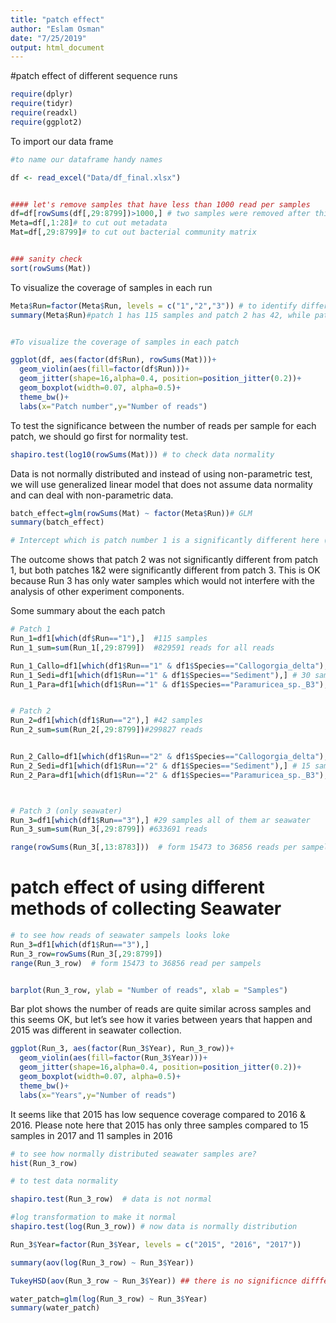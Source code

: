 ```yaml
---
title: "patch effect"
author: "Eslam Osman"
date: "7/25/2019"
output: html_document
---
```


#patch effect of different sequence runs

```r
require(dplyr)
require(tidyr)
require(readxl)
require(ggplot2)
```

To import our data frame 
```r
#to name our dataframe handy names

df <- read_excel("Data/df_final.xlsx")


#### let's remove samples that have less than 1000 read per samples
df=df[rowSums(df[,29:8799])>1000,] # two samples were removed after this process
Meta=df[,1:28]# to cut out metadata
Mat=df[,29:8799]# to cut out bacterial community matrix


### sanity check
sort(rowSums(Mat))

```



To visualize the coverage of samples in each run

```r

Meta$Run=factor(Meta$Run, levels = c("1","2","3")) # to identify differnt patch as factors
summary(Meta$Run)#patch 1 has 115 samples and patch 2 has 42, while patch 3 has 29 samples that include only seawater


#To visualize the coverage of samples in each patch

ggplot(df, aes(factor(df$Run), rowSums(Mat)))+
  geom_violin(aes(fill=factor(df$Run)))+
  geom_jitter(shape=16,alpha=0.4, position=position_jitter(0.2))+
  geom_boxplot(width=0.07, alpha=0.5)+
  theme_bw()+
  labs(x="Patch number",y="Number of reads")
```

To test the significance between the number of reads per sample for each patch, we should go first for normality test. 

```r
shapiro.test(log10(rowSums(Mat))) # to check data normality
```



Data is not normally distributed and instead of using non-parametric test, we will use generalized linear model that does not assume data normality and can deal with non-parametric data. 
```r

batch_effect=glm(rowSums(Mat) ~ factor(Meta$Run))# GLM
summary(batch_effect)

# Intercept which is patch number 1 is a significantly different here (which means it is significantly different from zero), but patch number 2 is not highlighting that that patch 2 does not vary significantly from the reference intercept (patch 1). Unlike patch 3 which is significantly different from the mean intercept.

```


The outcome shows that patch 2 was not significantly different from patch 1, but both patches 1&2 were significantly different from patch 3. This is OK because Run 3 has only water samples which would not interfere with the analysis of other experiment components.



Some summary about the each patch
```r
# Patch 1
Run_1=df1[which(df$Run=="1"),]  #115 samples
Run_1_sum=sum(Run_1[,29:8799])  #829591 reads for all reads

Run_1_Callo=df1[which(df1$Run=="1" & df1$Species=="Callogorgia_delta"),] # 63 sampels
Run_1_Sedi=df1[which(df1$Run=="1" & df1$Species=="Sediment"),] # 30 samples
Run_1_Para=df1[which(df1$Run=="1" & df1$Species=="Paramuricea_sp._B3"),] # 22 samples


# Patch 2
Run_2=df1[which(df1$Run=="2"),] #42 samples
Run_2_sum=sum(Run_2[,29:8799])#299827 reads


Run_2_Callo=df1[which(df1$Run=="2" & df1$Species=="Callogorgia_delta"),] # 25 sampels
Run_2_Sedi=df1[which(df1$Run=="2" & df1$Species=="Sediment"),] # 15 samples
Run_2_Para=df1[which(df1$Run=="2" & df1$Species=="Paramuricea_sp._B3"),] # 2 samples



# Patch 3 (only seawater)
Run_3=df1[which(df1$Run=="3"),] #29 samples all of them ar seawater
Run_3_sum=sum(Run_3[,29:8799]) #633691 reads

range(rowSums(Run_3[,13:8783]))  # form 15473 to 36856 reads per sampels
```


# patch effect of using different methods of collecting Seawater

```R
# to see how reads of seawater sampels looks loke
Run_3=df1[which(df1$Run=="3"),]
Run_3_row=rowSums(Run_3[,29:8799])
range(Run_3_row)  # form 15473 to 36856 read per sampels


barplot(Run_3_row, ylab = "Number of reads", xlab = "Samples")

```

Bar plot shows the number of reads are quite similar across samples and this seems OK, but let's see how it varies between years that happen and 2015 was different in seawater collection.



```r

ggplot(Run_3, aes(factor(Run_3$Year), Run_3_row))+
  geom_violin(aes(fill=factor(Run_3$Year)))+
  geom_jitter(shape=16,alpha=0.4, position=position_jitter(0.2))+
  geom_boxplot(width=0.07, alpha=0.5)+
  theme_bw()+
  labs(x="Years",y="Number of reads")

```
It seems like that 2015 has low sequence coverage compared to 2016 & 2016. Please note here that 2015 has only three samples compared to 15 samples in 2017 and 11 samples in 2016

```r
# to see how normally distributed seawater samples are?
hist(Run_3_row)
```


```r
# to test data normality

shapiro.test(Run_3_row)  # data is not normal
```


```r
#log transformation to make it normal
shapiro.test(log(Run_3_row)) # now data is normally distribution 
```


```r

Run_3$Year=factor(Run_3$Year, levels = c("2015", "2016", "2017"))

summary(aov(log(Run_3_row) ~ Run_3$Year))

TukeyHSD(aov(Run_3_row ~ Run_3$Year)) ## there is no significnce difffernce between years/methods, so we good. 

```



```r
water_patch=glm(log(Run_3_row) ~ Run_3$Year)
summary(water_patch)
```

